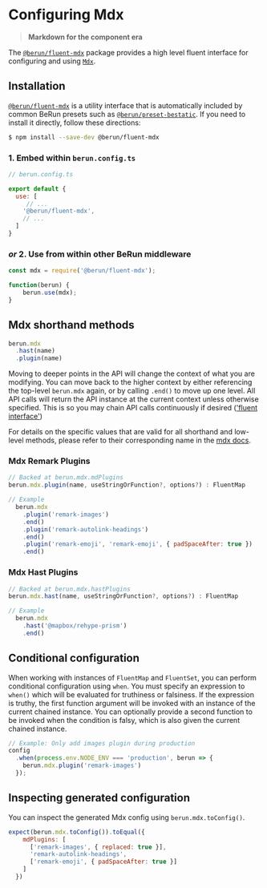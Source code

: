 # Configuring Mdx 

> **Markdown for the component era**

The [`@berun/fluent-mdx`](https://www.npmjs.com/package/@berun/fluent-mdx) package provides a high level fluent interface for configuring and using [`Mdx`](https://mdxjs.com/).

## Installation

[`@berun/fluent-mdx`](https://www.npmjs.com/package/@berun/fluent-mdx) is a utility interface that is automatically
included by common BeRun presets such as [`@berun/preset-bestatic`](https://www.npmjs.com/package/@berun/preset-bestatic).   If you 
need to install it directly, follow these directions:

```bash
$ npm install --save-dev @berun/fluent-mdx
```

### 1. Embed within `berun.config.ts`

```js
// berun.config.ts

export default {
  use: [
     // ...
    '@berun/fluent-mdx',
    // ...
  ]
}
```

### *or* 2. Use from within other BeRun middleware

```js
const mdx = require('@berun/fluent-mdx');

function(berun) {
    berun.use(mdx);
}
```

## Mdx shorthand methods

```js
berun.mdx
  .hast(name)
  .plugin(name)
```

Moving to deeper points in the API will change the context of what you
are modifying. You can move back to the higher context by either referencing
the top-level `berun.mdx` again, or by calling `.end()` to move up one level.
All API calls will return the API instance at the current context unless otherwise
specified. This is so you may chain API calls continuously 
if desired (['fluent interface'](https://en.wikipedia.org/wiki/Fluent_interface))

For details on the specific values that are valid for all shorthand and
low-level methods, please refer to their corresponding name in the
[mdx docs](https://mdxjs.com/plugins).

### Mdx Remark Plugins 

```js
// Backed at berun.mdx.mdPlugins
berun.mdx.plugin(name, useStringOrFunction?, options?) : FluentMap

// Example
  berun.mdx
    .plugin('remark-images')
    .end()
    .plugin('remark-autolink-headings')
    .end()
    .plugin('remark-emoji', 'remark-emoji', { padSpaceAfter: true })
    .end()
```

### Mdx Hast Plugins 

```js
// Backed at berun.mdx.hastPlugins
berun.mdx.hast(name, useStringOrFunction?, options?) : FluentMap

// Example
  berun.mdx
    .hast('@mapbox/rehype-prism')
    .end()
```

## Conditional configuration

When working with instances of `FluentMap` and `FluentSet`, you can perform
conditional configuration using `when`. You must specify an expression to
`when()` which will be evaluated for truthiness or falsiness. If the expression
is truthy, the first function argument will be invoked with an instance of the
current chained instance. You can optionally provide a second function to be
invoked when the condition is falsy, which is also given the current chained
instance.

```js
// Example: Only add images plugin during production
config
  .when(process.env.NODE_ENV === 'production', berun => {
    berun.mdx.plugin('remark-images')
  });
```

## Inspecting generated configuration

You can inspect the generated Mdx config using `berun.mdx.toConfig()`. 

``` js
expect(berun.mdx.toConfig()).toEqual({
    mdPlugins: [
      ['remark-images', { replaced: true }],
      'remark-autolink-headings',
      ['remark-emoji', { padSpaceAfter: true }]
    ]
  })
```
